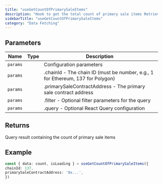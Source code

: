 ```yaml
---
title: "useGetCountOfPrimarySaleItems"
description: "Hook to get the total count of primary sale items Retrieves the total count of primary sale items for a specific contract address from the marketplace."
sidebarTitle: "useGetCountOfPrimarySaleItems"
category: "Data Fetching"
---
```


## Parameters

| Name | Type | Description |
|------|------|-------------|
| `params` |  | Configuration parameters |
| `params` |  | .chainId - The chain ID (must be number, e.g., 1 for Ethereum, 137 for Polygon) |
| `params` |  | .primarySaleContractAddress - The primary sale contract address |
| `params` |  | .filter - Optional filter parameters for the query |
| `params` |  | .query - Optional React Query configuration |

## Returns

Query result containing the count of primary sale items

## Example

```typescript
const { data: count, isLoading } = useGetCountOfPrimarySaleItems({
chainId: 137,
primarySaleContractAddress: '0x...',
})
```

